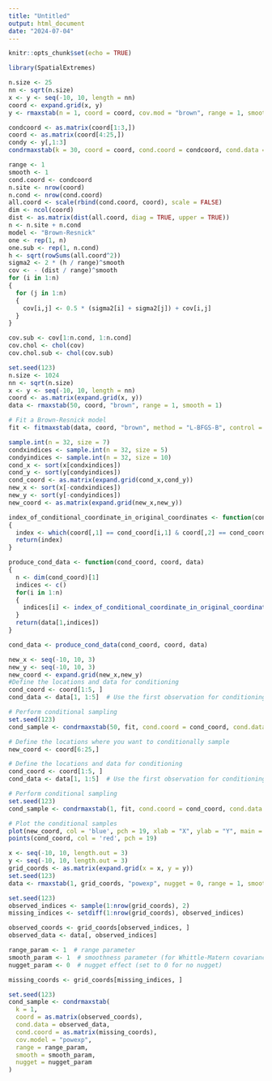 ```yaml
---
title: "Untitled"
output: html_document
date: "2024-07-04"
---
```


```r
knitr::opts_chunk$set(echo = TRUE)
```

```r
library(SpatialExtremes)
```

```r
n.size <- 25
nn <- sqrt(n.size)
x <- y <- seq(-10, 10, length = nn)
coord <- expand.grid(x, y)
y <- rmaxstab(n = 1, coord = coord, cov.mod = "brown", range = 1, smooth = 1)
```


```r
condcoord <- as.matrix(coord[1:3,])
coord <- as.matrix(coord[4:25,])
condy <- y[,1:3]
condrmaxstab(k = 30, coord = coord, cond.coord = condcoord, cond.data = condy, cov.mod = "brown", range = 1, smooth = 1, nugget = .001)
```
```r
range <- 1
smooth <- 1
cond.coord <- condcoord
n.site <- nrow(coord)
n.cond <- nrow(cond.coord)
all.coord <- scale(rbind(cond.coord, coord), scale = FALSE)
dim <- ncol(coord)
dist <- as.matrix(dist(all.coord, diag = TRUE, upper = TRUE))
n <- n.site + n.cond
model <- "Brown-Resnick"
one <- rep(1, n)
one.sub <- rep(1, n.cond)
h <- sqrt(rowSums(all.coord^2))
sigma2 <- 2 * (h / range)^smooth
cov <- - (dist / range)^smooth
for (i in 1:n)
{
  for (j in 1:n)
  {
    cov[i,j] <- 0.5 * (sigma2[i] + sigma2[j]) + cov[i,j]
  }
}

cov.sub <- cov[1:n.cond, 1:n.cond]
cov.chol <- chol(cov)
cov.chol.sub <- chol(cov.sub)
```
```r
set.seed(123)
n.size <- 1024
nn <- sqrt(n.size)
x <- y <- seq(-10, 10, length = nn)
coord <- as.matrix(expand.grid(x, y))
data <- rmaxstab(50, coord, "brown", range = 1, smooth = 1)
```



```r
# Fit a Brown-Resnick model
fit <- fitmaxstab(data, coord, "brown", method = "L-BFGS-B", control = list(pgtol = 100, maxit = 0), start = list(range = 1, smooth = 1))
```
```r
sample.int(n = 32, size = 7)
condxindices <- sample.int(n = 32, size = 5)
condyindices <- sample.int(n = 32, size = 10)
cond_x <- sort(x[condxindices])
cond_y <- sort(y[condyindices])
cond_coord <- as.matrix(expand.grid(cond_x,cond_y))
new_x <- sort(x[-condxindices])
new_y <- sort(y[-condyindices])
new_coord <- as.matrix(expand.grid(new_x,new_y))
```



```r
index_of_conditional_coordinate_in_original_coordinates <- function(cond_coord, coord, i)
{
  index <- which(coord[,1] == cond_coord[i,1] & coord[,2] == cond_coord[i,2])
  return(index)
}

produce_cond_data <- function(cond_coord, coord, data)
{
  n <- dim(cond_coord)[1]
  indices <- c()
  for(i in 1:n)
  {
    indices[i] <- index_of_conditional_coordinate_in_original_coordinates(cond_coord, coord, i)
  }
  return(data[1,indices])
}
```

```r
cond_data <- produce_cond_data(cond_coord, coord, data)
```


```r
new_x <- seq(-10, 10, 3)
new_y <- seq(-10, 10, 3)
new_coord <- expand.grid(new_x,new_y)
#Define the locations and data for conditioning
cond_coord <- coord[1:5, ]
cond_data <- data[1, 1:5]  # Use the first observation for conditioning

# Perform conditional sampling
set.seed(123)
cond_sample <- condrmaxstab(50, fit, cond.coord = cond_coord, cond.data = cond_data, coord = new_coord, cov.mod = "brown", range = 1, smooth = 1)
```


```r
# Define the locations where you want to conditionally sample
new_coord <- coord[6:25,]

# Define the locations and data for conditioning
cond_coord <- coord[1:5, ]
cond_data <- data[1, 1:5]  # Use the first observation for conditioning

# Perform conditional sampling
set.seed(123)
cond_sample <- condrmaxstab(1, fit, cond.coord = cond_coord, cond.data = cond_data, coord = new_coord, cov.mod = "brown", range = 1, smooth = 1)
```

```r
# Plot the conditional samples
plot(new_coord, col = 'blue', pch = 19, xlab = "X", ylab = "Y", main = "Conditional Samples")
points(cond_coord, col = 'red', pch = 19)
```

```r
x <- seq(-10, 10, length.out = 3)
y <- seq(-10, 10, length.out = 3)
grid_coords <- as.matrix(expand.grid(x = x, y = y))
set.seed(123)
data <- rmaxstab(1, grid_coords, "powexp", nugget = 0, range = 1, smooth = 1)
```

```r
set.seed(123)
observed_indices <- sample(1:nrow(grid_coords), 2)
missing_indices <- setdiff(1:nrow(grid_coords), observed_indices)

observed_coords <- grid_coords[observed_indices, ]
observed_data <- data[, observed_indices]
```

```r
range_param <- 1  # range parameter
smooth_param <- 1  # smoothness parameter (for Whittle-Matern covariance)
nugget_param <- 0  # nugget effect (set to 0 for no nugget)
```


```r
missing_coords <- grid_coords[missing_indices, ]

set.seed(123)
cond_sample <- condrmaxstab(
  k = 1,
  coord = as.matrix(observed_coords),
  cond.data = observed_data,
  cond.coord = as.matrix(missing_coords),
  cov.model = "powexp",
  range = range_param,
  smooth = smooth_param,
  nugget = nugget_param
)
```

